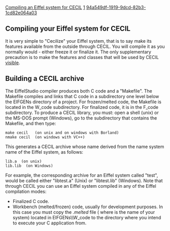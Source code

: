 [[Property:title|Compiling an Eiffel system for CECIL]]
[[Property:weight|1]]
[[Property:uuid|94a549df-1919-9dcd-82b3-1cd82e064a03]]
==Compiling your Eiffel system for CECIL==
It is very simple to "Cecilize" your Eiffel system, that is to say make its features available from the outside through CECIL. You will compile it as you normally would - either freeze it or finalize it. The only supplementary precaution is to make the features and classes that will be used by CECIL [[Group Options|visible]].

==Building a CECIL archive==
The EiffelStudio compiler produces both C code and a "Makefile". The Makefile compiles and links that C code in a subdirectory one level below the EIFGENs directory of a project. For frozen/melted code, the Makefile is located in the W_code subdirectory. For finalized code, it is in the F_code subdirectory. 
To produce a CECIL library, you must: open a shell (unix) or the MS-DOS prompt (Windows), go to the subdirectory that contains the Makefile, and then type:


 <code>	make cecil </code>   (on unix and on windows with Borland)
 <code>	nmake cecil </code>  (on windows with VC++)

This generates a CECIL archive whose name derived from the name system name of the Eiffel system, as follows:


 <code>	lib<system name>.a   </code>  (on unix)
 <code>	lib<system name>.lib </code>  (on Windows)


For example, the corresponding archive for an Eiffel system called "test", would be called either "libtest.a" (Unix) or "libtest.lib" (Windows). 
Note that through CECIL you can use an Eiffel system compiled in any of the Eiffel compilation modes:
* Finalized C code. 
* Workbench (melted/frozen) code, usually for development purposes. In this case you must copy the ''<system name>.melted'' file ( where ''<system name>'' is the name of your system) located in EIFGENs\<target_name>\W_code to the directory where you intend to execute your C application from. 

{{note|each time you melt the Eiffel system, the ''<system name>. melted'' file is updated. }}

{{caution|In the second case (workbench mode), it is not possible to call through the CECIL interface any routine that has been melted in the last compilation; this would raise the run-time exception: <br/>
''' $ applied to melted routine''' <br/>
The solution is simply to refreeze the system. }}




